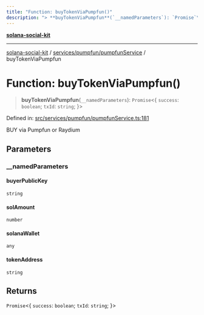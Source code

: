 ```yaml
---
title: "Function: buyTokenViaPumpfun()"
description: "> **buyTokenViaPumpfun**(`__namedParameters`): `Promise`\<\{ `success`: `boolean`; `txId`: `string`; \}\>"
---
```


[**solana-social-kit**](../../../../README.mdx)

***

[solana-social-kit](../../../../README.mdx) / [services/pumpfun/pumpfunService](../README.mdx) / buyTokenViaPumpfun

# Function: buyTokenViaPumpfun()

> **buyTokenViaPumpfun**(`__namedParameters`): `Promise`\<\{ `success`: `boolean`; `txId`: `string`; \}\>

Defined in: [src/services/pumpfun/pumpfunService.ts:181](https://github.com/SendArcade/solana-social-starter/blob/03568260ca96ed63f77049843c721de1cb011893/src/services/pumpfun/pumpfunService.ts#L181)

BUY via Pumpfun or Raydium

## Parameters

### \_\_namedParameters

#### buyerPublicKey

`string`

#### solAmount

`number`

#### solanaWallet

`any`

#### tokenAddress

`string`

## Returns

`Promise`\<\{ `success`: `boolean`; `txId`: `string`; \}\>
